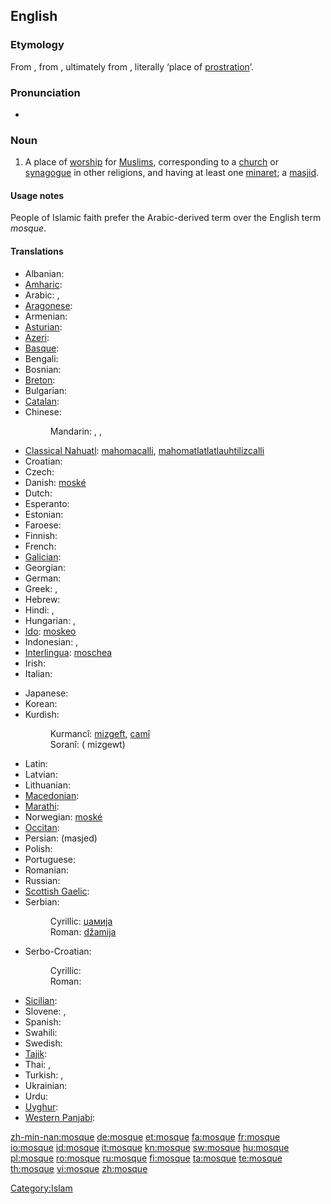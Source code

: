 {{wikipedia}}
==English==

===Etymology===
From {{etyl|fr}} {{term|mosquée|lang=fr}}, from {{etyl|it}} {{term|moschea|lang=it}}, ultimately from {{etyl|ar}} {{term|مسجد|sc=Arab|lang=ar|tr=masjid}}, literally ‘place of [[prostration]]’.

===Pronunciation===
* {{audio|en-us-mosque.ogg|Audio (US)}}

===Noun===
{{en-noun}}

# {{Islam}} A place of [[worship]] for [[Muslim]]s, corresponding to a [[church]] or [[synagogue]] in other religions, and having at least one [[minaret]]; a [[masjid]].

====Usage notes====
People of Islamic faith prefer the Arabic-derived term {{term|masjid}} over the English term ''mosque''.

====Translations====
{{trans-top|a place of worship for Muslims}}
* Albanian: {{t-|sq|xhami|f|xs=Albanian}}
* [[Amharic]]: {{tø|am|መስጊድ|tr=mäsgid|sc=Ethi}}
* Arabic: {{t-|ar|مسجد|m|tr=masjid}},  {{t-|ar|جامع|m|tr=jaami`}}
* [[Aragonese]]: {{t-|an|mezquita|f|xs=Aragonese}}
* Armenian: {{t-|hy|մզկիթ|tr=mzkit’}}
* [[Asturian]]: {{t-|ast|mezquita|f|xs=Asturian}}
* [[Azeri]]: {{t+|az|məscid|xs=Azeri}}
* [[Basque]]: {{t|eu|meskita|xs=Basque}}
* Bengali: {{tø|bn|মসজিদ|tr=masjid|sc=Beng}}
* Bosnian: {{t-|bs|džamija|f}}
* [[Breton]]: {{t-|br|moskeenn|f|xs=Breton}}
* Bulgarian: {{t+|bg|джамия|f}}
* [[Catalan]]: {{t+|ca|mesquita|f}}
* Chinese:
*: Mandarin: {{t-|cmn|清真寺|tr=qīngzhēnsì|sc=Hani}},  {{t|cmn|禮拜寺|sc=Hani}},  {{t|cmn|礼拜寺|tr=lǐbàisì|sc=Hani}}
* [[Classical Nahuatl]]: [[mahomacalli]], [[mahomatlatlatlauhtilizcalli]]
* Croatian: {{t-|hr|džamija|f}}
* Czech: {{t+|cs|mešita|f}}
* Danish: [[moské]]
* Dutch: {{t+|nl|moskee|f}}
* Esperanto: {{t|eo|moskeo|xs=Esperanto}}
* Estonian: {{t-|et|mošee}}
* Faroese: {{t-|fo|moska|f|xs=Faroese}}
* Finnish: {{t+|fi|moskeija}}
* French: {{t+|fr|mosquée|f}}
* [[Galician]]: {{t-|gl|mesquita|f|xs=Galician}}
* Georgian: {{t-|ka|მეჩეთი|tr=meč’et’i|sc=Geor|xs=Georgian}}
* German: {{t+|de|Moschee|f}}
* Greek: {{t+|el|τέμενος|n|tr=témenos}}, {{t+|el|τζαμί|n|tr=tzamí}}
* Hebrew: {{t|he|מסגד|m|alt=מִסְגָּד|tr=misgad}}
* Hindi: {{t-|hi|मसजिद|tr=masjid|xs=Hindi}}, {{t|hi|मस्जिद|tr=masjid|xs=Hindi}}
* Hungarian: {{t+|hu|dzsámi}}, {{t+|hu|mecset}}
* [[Ido]]: [[moskeo]]
* Indonesian: {{t+|id|mesjid|xs=Indonesian}}, {{t+|id|masjid|xs=Indonesian}}
* [[Interlingua]]: [[moschea]]
* Irish: {{t-|ga|mosc|xs=Irish}}
* Italian: {{t-|it|moschea}}
{{trans-mid}}
* Japanese: {{t|ja|モスク|mosuku}}
* Korean: {{t+|ko|모스크|sc=Hang}}
* Kurdish:
*: Kurmancî: [[mizgeft]], [[camî]]
*: Soranî: {{ku-Arab|[[مزگه‌وت]]}}( mizgewt)
* Latin: {{t|la|meschita}}
* Latvian: {{t-|lv|mošeja|f|xs=Latvian}}
* Lithuanian: {{t|lt|mečètė|f|xs=Lithuanian}}
* [[Macedonian]]: {{t-|mk|џамија|f|tr=džámija}}
* [[Marathi]]: {{t|mr|मशीद|sc=Deva|xs=Marathi}}
* Norwegian: [[moské]]
* [[Occitan]]: {{t+|oc|mosqueta|f|xs=Occitan}}
* Persian: {{fa-Arab|[[مسجد]]}} (masjed)
* Polish: {{t+|pl|meczet|m}}
* Portuguese: {{t+|pt|mesquita}}
* Romanian: {{t+|ro|moschee|f}}
* Russian: {{t+|ru|мечеть|f|tr=mečét'}}
* [[Scottish Gaelic]]: {{t|gd|mosg|xs=Scottish Gaelic}}
* Serbian:
*: Cyrillic: [[џамија#Serbian|џамија]] {{f}}
*: Roman: [[džamija#Serbian|džamija]] {{f}}
* Serbo-Croatian:
*: Cyrillic: {{tø|sh|џамија|f|alt=џа́мија|sc=Cyrl|xs=Serbo-Croatian}}
*: Roman: {{tø|sh|džamija|f|alt=džámija|xs=Serbo-Croatian}}
* [[Sicilian]]: {{t|scn|muschea|f|xs=Sicilian}}
* Slovene: {{t+|sl|mošeja|f|alt=mošéja}}, {{t+|sl|džamija|f|alt=džámija}}
* Spanish: {{t+|es|mezquita}}
* Swahili: {{t+|sw|msikiti|xs=Swahili}}
* Swedish: {{t+|sv|moské}}
* [[Tajik]]: {{t-|tg|масҷид|tr=masjid|sc=Cyrl|xs=Tajik}}
* Thai: {{t|th|มัสยิด|tr=mát-yít}},  {{t|th|สุเหร่า|tr=sòo-rào}}
* Turkish: {{t+|tr|cami}}, {{t+|tr|mescit}}
* Ukrainian: {{t+|uk|мечеть|alt=мече́ть|xs=Ukrainian}}
* Urdu: {{t-|ur|مسجد|m|tr=masjid|xs=Urdu}}
* [[Uyghur]]: {{t|ug|جامى|sc=ug-Arab|xs=Uyghur}}
* [[Western Panjabi]]: {{tø|pnb|مسیت}}
{{trans-bottom}}

[[Category:Islam]]

[[zh-min-nan:mosque]]
[[de:mosque]]
[[et:mosque]]
[[fa:mosque]]
[[fr:mosque]]
[[io:mosque]]
[[id:mosque]]
[[it:mosque]]
[[kn:mosque]]
[[sw:mosque]]
[[hu:mosque]]
[[pl:mosque]]
[[ro:mosque]]
[[ru:mosque]]
[[fi:mosque]]
[[ta:mosque]]
[[te:mosque]]
[[th:mosque]]
[[vi:mosque]]
[[zh:mosque]]